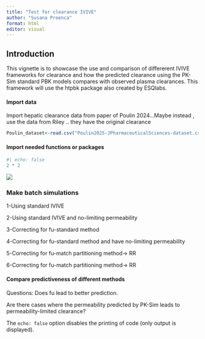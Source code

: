 ```yaml
---
title: "Test for clearance IVIVE"
author: "Susana Proenca"
format: html
editor: visual
---
```


## Introduction

This vignette is to showcase the use and comparison of differerent IVIVE frameworks for clearance and how the predicted clearance using the PK-Sim standard PBK models compares with observed plasma clearances. This framework will use the htpbk package also created by ESQlabs.

#### Import data

Import hepatic clearance data from paper of Poulin 2024...Maybe instead , use the data from Riley .. they have the original clearance

```r
Poulin_dataset<-read.csv("Poulin2025-JPharmaceuticalSciences-dataset.csv")
```

#### Import needed functions or packages

```r
#| echo: false
2 * 2
```

![](images/clipboard-1227717430.png)

### Make batch simulations

1-Using standard IVIVE

2-Using standard IVIVE and no-limiting permeability

3-Correcting for fu-standard method

4-Correcting for fu-standard method and have no-limiting permeability

5-Correcting for fu-match partitioning method-\> RR

6-Correcting for fu-match partitioning method-\> RR

#### Compare predictiveness of different methods

Questions: Does fu lead to better prediction.

Are there cases where the permeability predicted by PK-Sim leads to permeability-limited clearance?

The `echo: false` option disables the printing of code (only output is displayed).
